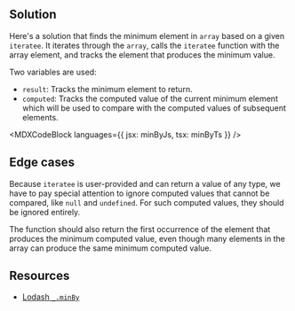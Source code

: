 

## Solution

Here's a solution that finds the minimum element in `array` based on a given `iteratee`. It iterates through the `array`, calls the `iteratee` function with the array element, and tracks the element that produces the minimum value.

Two variables are used:

- `result`: Tracks the minimum element to return.
- `computed`: Tracks the computed value of the current minimum element which will be used to compare with the computed values of subsequent elements.

<MDXCodeBlock languages={{ jsx: minByJs, tsx: minByTs }} />

## Edge cases

Because `iteratee` is user-provided and can return a value of any type, we have to pay special attention to ignore computed values that cannot be compared, like `null` and `undefined`. For such computed values, they should be ignored entirely.

The function should also return the first occurrence of the element that produces the minimum computed value, even though many elements in the array can produce the same minimum computed value.

## Resources

- [Lodash `_.minBy`](https://lodash.com/docs/#minBy)
